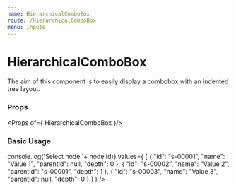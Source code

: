 ```yaml
---
name: HierarchicalComboBox
route: /HierarchicalComboBox
menu: Inputs
---
```



# HierarchicalComboBox

The aim of this component is to easily display a combobox with an indented tree layout.

### Props

<Props of={ HierarchicalComboBox }/>

### Basic Usage
<Playground>
	<HierarchicalComboBox
		handleChange={(event,node) => console.log('Select node '+ node.id)}
		values={
			[
				{
				"id": "s-00001",
				"name": "Value 1",
				"parentId": null,
				"depth": 0
				},
				{
				"id": "s-00002",
				"name": "Value 2",
				"parentId": "s-00001",
				"depth": 1
				},
				{
				"id": "s-00003",
				"name": "Value 3",
				"parentId": null,
				"depth": 0
				}
			]
		}
	/>
</Playground>


